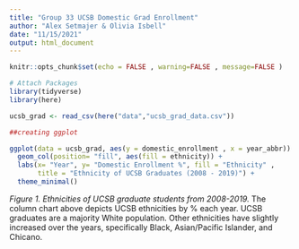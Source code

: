 ```yaml
---
title: "Group 33 UCSB Domestic Grad Enrollment"
author: "Alex Setmajer & Olivia Isbell"
date: "11/15/2021"
output: html_document
---
```


```r
knitr::opts_chunk$set(echo = FALSE , warning=FALSE , message=FALSE )

# Attach Packages
library(tidyverse)
library(here)
```


```r
ucsb_grad <- read_csv(here("data","ucsb_grad_data.csv"))
```
```r
##creating ggplot 

ggplot(data = ucsb_grad, aes(y = domestic_enrollment , x = year_abbr)) + 
  geom_col(position= "fill", aes(fill = ethnicity)) + 
  labs(x= "Year", y= "Domestic Enrollment %", fill = "Ethnicity" , 
       title = "Ethnicity of UCSB Graduates (2008 - 2019)") + 
  theme_minimal()
```

*Figure 1. Ethnicities of UCSB graduate students from 2008-2019.* The column chart above depicts UCSB ethnicities by % each year. UCSB graduates are a majority White population. Other ethnicities have slightly increased over the years, specifically Black, Asian/Pacific Islander, and Chicano.  
